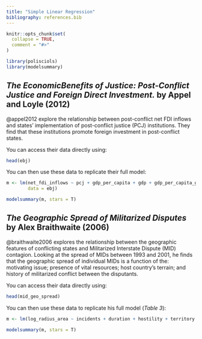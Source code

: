 ```yaml
---
title: "Simple Linear Regression"
bibliography: references.bib
---
```


```r
knitr::opts_chunk$set(
  collapse = TRUE,
  comment = "#>"
)
```

```r
library(polisciols)
library(modelsummary)
```

## *The EconomicBenefits of Justice: Post-Conflict Justice and Foreign Direct Investment.* by Appel and Loyle (2012)

@appel2012 explore the relationship between post-conflict net FDI inflows and states' implementation of post-conflict justice (PCJ) institutions. They find that these institutions promote foreign investment in post-conflict states.

You can access their data directly using:

```r
head(ebj)
```

You can then use these data to replicate their full model:

```r
m <- lm(net_fdi_inflows ~ pcj + gdp_per_capita + gdp + gdp_per_capita_growth + cap_account_openness + ex_rate_fluc + labor + f_life_exp + pol_constraints + polity2 + damage + conflict_duration + peace_agreement + victory + cold_war, 
        data = ebj)

modelsummary(m, stars = T)
```

## *The Geographic Spread of Militarized Disputes* by Alex Braithwaite (2006)

@braithwaite2006 explores the relationship between the geographic features of conflicting states and Militarized Interstate Dispute (MID) contagion. Looking at the spread of MIDs between 1993 and 2001, he finds that the geographic spread of individual MIDs is a function of the: motivating issue; presence of vital resources; host country's terrain; and history of militarized conflict between the disputants.

You can access their data directly using:

```r
head(mid_geo_spread)
```

You can then use these data to replicate his full model (*Table 3*):

```r
m <- lm(log_radius_area ~ incidents + duration + hostility + territory + host_resource + host_mountain + host_forest + ocean + vital_border + joint_size + peace_years, data = mid_geo_spread)

modelsummary(m, stars = T)
```
